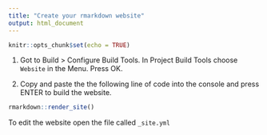 ```yaml
---
title: "Create your rmarkdown website"
output: html_document
---
```


```r
knitr::opts_chunk$set(echo = TRUE)
```

1. Got to Build > Configure Build Tools. In Project Build Tools choose `Website` in the Menu. Press OK. 

2. Copy and paste the the following line of code into the console and press ENTER to build the website. 

```r
rmarkdown::render_site()
```

To edit the website open the file called `_site.yml`


